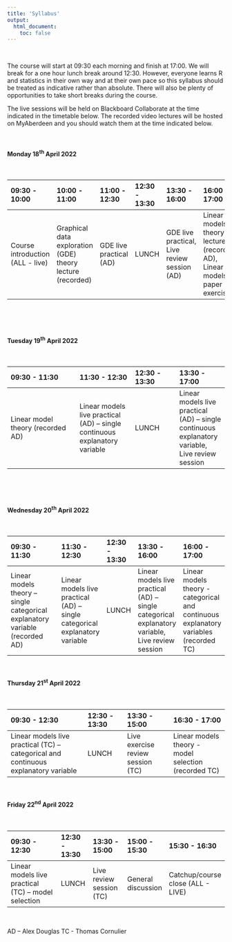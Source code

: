 ```yaml
---
title: 'Syllabus'
output: 
  html_document:
    toc: false
---
```


\  

The course will start at 09:30 each morning and finish at 17:00. We will break for a one hour lunch break around 12:30. However, everyone learns R and statistics in their own way and at their own pace so this syllabus should be treated as indicative rather than absolute. There will also be plenty of opportunities to take short breaks during the course.

The live sessions will be held on Blackboard Collaborate at the time indicated in the timetable below. The recorded video lectures will be hosted on MyAberdeen and you should watch them at the time indicated below.

<!--All teaching will be held in room FN113 in the Fraser Noble building (building No. 7 on [this map](images/uoa_map.png){target="_blank"} on the old Aberdeen campus).
-->

\  

#### Monday 18^th^ April 2022

\  

|09:30 - 10:00 | 10:00 - 11:00 | 11:00 - 12:30 | 12:30 - 13:30 |13:30 - 16:00 | 16:00 - 17:00 |
|:------------|:-------------|:-------------|:-------------|:------------|:-------------|
| Course introduction (ALL - live)  | Graphical data exploration (GDE) theory lecture (recorded) | GDE live practical (AD) | LUNCH |GDE live practical, Live review session (AD)| Linear models theory lectures (recorded AD), Linear models paper exercise |

\  

\  

#### Tuesday 19^th^ April 2022 

\  

|09:30 - 11:30      | 11:30 - 12:30     | 12:30 - 13:30 |13:30 - 17:00    | 
|:---------------------|:-----------------|:-------------|:---------------|
|Linear model theory (recorded AD)|Linear models live practical (AD) – single continuous explanatory variable|LUNCH|Linear models live practical (AD) – single continuous explanatory variable, Live review session|

\  

\  

#### Wednesday 20^th^ April 2022

\  

|09:30 - 11:30               | 11:30 - 12:30     | 12:30 - 13:30 |13:30 - 16:00    | 16:00 - 17:00      |
|:--------------------------|:-----------------|:-------------|:---------------|:------------------|
|Linear models theory – single categorical explanatory variable (recorded AD) | Linear models live practical (AD) – single categorical explanatory variable | LUNCH |Linear models live practical (AD) – single categorical explanatory variable, Live review session| Linear models theory - categorical and continuous explanatory variables (recorded TC)|

\  

#### Thursday 21^st^ April 2022

\  

|09:30 - 12:30               | 12:30 - 13:30 |13:30 - 15:00    | 16:30 - 17:00      |
|:--------------------------|:-------------|:---------------|:------------------|
|Linear models live practical (TC) – categorical and continuous explanatory variable| LUNCH |Live exercise review session (TC)| Linear models theory - model selection (recorded TC)|

\  

#### Friday 22^nd^ April 2022

\  

|09:30 - 12:30               | 12:30 - 13:30 |13:30 - 15:00    | 15:00 - 15:30| 15:30 - 16:30      |
|:--------------------------|:-------------|:---------------|:---------------|:------------------|
|Linear models live practical (TC) – model selection| LUNCH | Live review session (TC) | General discussion| Catchup/course close (ALL - LIVE)|

\  

AD – Alex Douglas TC - Thomas Cornulier

\  
